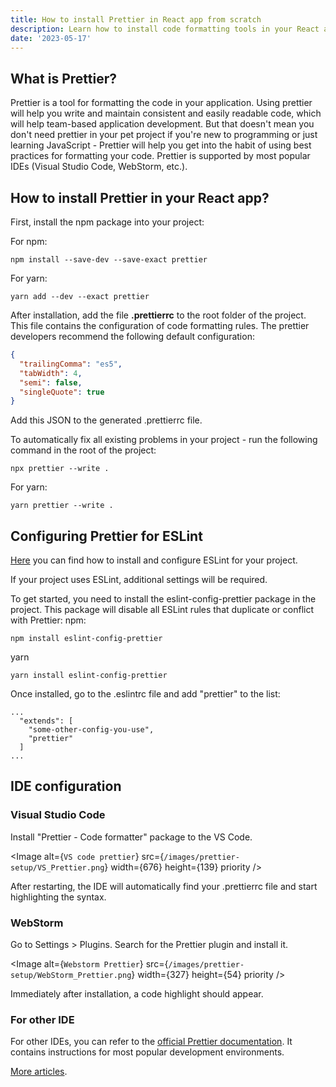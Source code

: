 ```yaml
---
title: How to install Prettier in React app from scratch
description: Learn how to install code formatting tools in your React application.
date: '2023-05-17'
---
```


## What is Prettier?

Prettier is a tool for formatting the code in your application. Using prettier will help you write and maintain consistent and easily readable code, which will help team-based application development. But that doesn't mean you don't need prettier in your pet project if you're new to programming or just learning JavaScript - Prettier will help you get into the habit of using best practices for formatting your code. Prettier is supported by most popular IDEs (Visual Studio Code, WebStorm, etc.).

## How to install Prettier in your React app?

First, install the npm package into your project:

For npm:

```
npm install --save-dev --save-exact prettier
```

For yarn:

```
yarn add --dev --exact prettier
```

After installation, add the file **.prettierrc** to the root folder of the project. This file contains the configuration of code formatting rules. The prettier developers recommend the following default configuration:

```JSON
{
  "trailingComma": "es5",
  "tabWidth": 4,
  "semi": false,
  "singleQuote": true
}
```

Add this JSON to the generated .prettierrc file.

To automatically fix all existing problems in your project - run the following command in the root of the project:
```
npx prettier --write .
```
For yarn:
```
yarn prettier --write .
```

## Configuring Prettier for ESLint

[Here](eslint-setup) you can find how to install and configure ESLint for your project.

If your project uses ESLint, additional settings will be required.

To get started, you need to install the eslint-config-prettier package in the project. This package will disable all ESLint rules that duplicate or conflict with Prettier:
npm:
```
npm install eslint-config-prettier
```
yarn
```
yarn install eslint-config-prettier
```

Once installed, go to the .eslintrc file and add "prettier" to the list:
```
...
  "extends": [
    "some-other-config-you-use",
    "prettier"
  ]
...
```

## IDE configuration

### Visual Studio Code

Install "Prettier - Code formatter" package to the VS Code.

<Image
    alt={`VS code prettier`}
    src={`/images/prettier-setup/VS_Prettier.png`}
    width={676}
    height={139}
    priority
/>

After restarting, the IDE will automatically find your .prettierrc file and start highlighting the syntax.

### WebStorm

Go to Settings > Plugins. Search for the Prettier plugin and install it.

<Image
    alt={`Webstorm Prettier`}
    src={`/images/prettier-setup/WebStorm_Prettier.png`}
    width={327}
    height={54}
    priority
/>

Immediately after installation, a code highlight should appear.

### For other IDE

For other IDEs, you can refer to the [official Prettier documentation](https://prettier.io/docs/en/editors.html). It contains instructions for most popular development environments.

[More articles](/).
